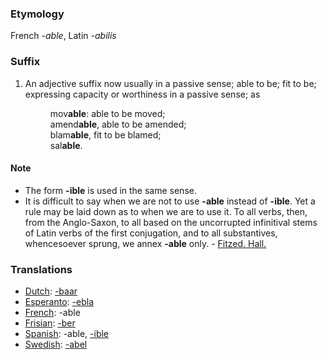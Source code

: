 ===Etymology===
French ''-able'', Latin ''-abilis''
===Suffix===
#An adjective suffix now usually in a passive sense; able to be; fit to be; expressing capacity or worthiness in a passive sense; as
#:mov'''able''': able to be moved;
#:amend'''able''', able to be amended; 
#:blam'''able''', fit to be blamed; 
#:sal'''able'''.
====Note====
*The form '''-ible''' is used in the same sense.
*It is difficult to say when we are not to use '''-able''' instead of '''-ible'''. Yet a rule may be laid down as to when we are to use it. To all verbs, then, from the Anglo-Saxon, to all based on the uncorrupted infinitival stems of Latin verbs of the first conjugation, and to all substantives, whencesoever sprung, we annex '''-able''' only. - [[Fitzed. Hall.]]

===Translations===
*[[Dutch]]: [[-baar]]
*[[Esperanto]]: [[-ebla]]
*[[French]]: -able
*[[Frisian]]: [[-ber]]
*[[Spanish]]: -able, [[-ible]]
*[[Swedish]]: [[-abel]]